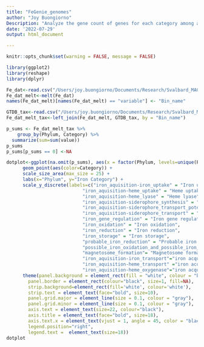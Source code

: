 ```yaml
---
title: "FeGenie_genomes"
author: "Joy Buongiorno"
Description: "Analyze the gene count of genes for each category among all MAGs. Combine at phylum level"
date: '2022-07-29'
output: html_document

---
```


```r
knitr::opts_chunk$set(warning = FALSE, message = FALSE)
```

```r
library(ggplot2)
library(reshape)
library(dplyr)
```


```r
Fe_dat<-read.csv("/Users/joy.buongiorno/Documents/Research/Svalbard_MAG_analysis/FeGenie/Genomes_no_bams/FeGenie-heatmap-data.csv")
Fe_dat_melt<-melt(Fe_dat)
names(Fe_dat_melt)[names(Fe_dat_melt) == "variable"] <- "Bin_name"
```

```r
GTDB_tax<-read.csv("/Users/joy.buongiorno/Documents/Research/Svalbard_MAG_analysis/2021_R_Analysis/MAG_GTDBtax.csv")
Fe_dat_melt_tax<-left_join(Fe_dat_melt, GTDB_tax, by = "Bin_name")
```

```r
p_sums <- Fe_dat_melt_tax %>%
    group_by(Phylum, Category) %>%
  summarize(sum=sum(value))
p_sums
p_sums[p_sums == 0] <-NA
```

```r
dotplot<-ggplot(na.omit(p_sums), aes(x = factor(Phylum, levels=unique(Phylum)), y=Category, size=sum), alpha=1) +
      geom_point(aes(color=Category)) +
      scale_size_area(max_size = 25) + 
      labs(x="Phylum", y="Iron Category") +
      scale_y_discrete(labels=c("iron_aquisition-iron_uptake" = "Iron uptake",
                            "iron_aquisition-heme_uptake" = "Heme uptake",
                            "iron_aquisition-heme_lyase" = "Heme lyase",
                            "iron_aquisition-siderophore_synthesis" = "Siderophore synthesis",
                            "iron_aquisition-siderophore_transport_potential" = "Siderophore transport potential",
                            "iron_aquisition-siderophore_transport" = "Siderophore transport",
                            "iron_gene_regulation" = "Iron gene regulation",
                            "iron_oxidation" = "Iron oxidation",
                            "iron_reduction" = "Iron reduction",
                            "iron_storage" = "Iron storage",
                            "probable_iron_reduction" = "Probable iron reduction",
                            "possible_iron_oxidation_and_possible_iron_reduction" = "Possible iron oxidation and possible iron reduction",
                            "magnetosome_formation"= "Magnetosome formation",
                            "iron_aquisition-iron_transport"="iron acquisition-iron transport",
                            "iron_aquisition-heme_transport" ="iron acquisition-heme transport",
                            "iron_aquisition-heme_oxygenase"="iron acquisition-heme oxygenase")) +
      theme(panel.background = element_rect(fill = "white", colour = "black", size = 1, linetype = "solid"),
        panel.border = element_rect(colour="black", size=1, fill=NA),
        strip.background=element_rect(fill='white', colour='white'),
        strip.text = element_text(face="bold", size=10),
        panel.grid.major = element_line(size = 0.1, colour = "gray"),
        panel.grid.minor = element_line(size = 0.1, colour = "gray"),
        axis.text = element_text(size=22, colour="black"),
        axis.title = element_text(face="bold", size=18),
        axis.text.x = element_text(vjust = 1, angle = 45, color = "black", size = 22, hjust=1),
        legend.position="right",
        legend.text =  element_text(size=18)) 
dotplot
```

